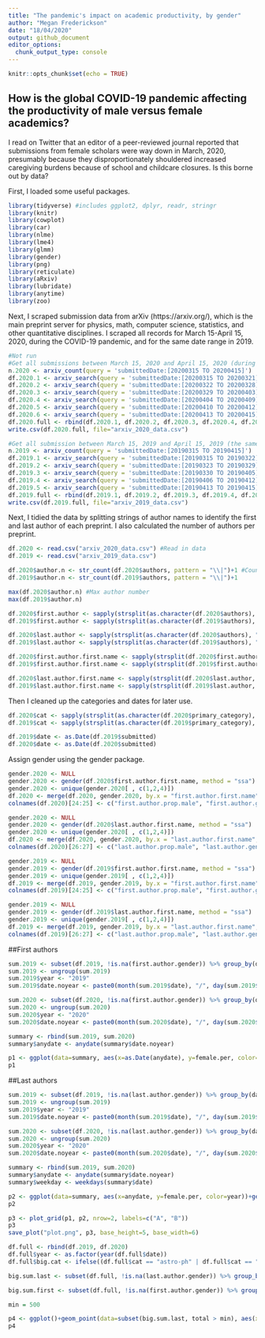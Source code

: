 ```yaml
---
title: "The pandemic's impact on academic productivity, by gender"
author: "Megan Frederickson"
date: "18/04/2020"
output: github_document
editor_options: 
  chunk_output_type: console
---
```


```r
knitr::opts_chunk$set(echo = TRUE)
```

## How is the global COVID-19 pandemic affecting the productivity of male versus female academics?

I read on Twitter that an editor of a peer-reviewed journal reported that submissions from female scholars were way down in March, 2020, presumably because they disproportionately shouldered increased caregiving burdens because of school and childcare closures. Is this borne out by data?

First, I loaded some useful packages. 

```r

library(tidyverse) #includes ggplot2, dplyr, readr, stringr
library(knitr)
library(cowplot)
library(car)
library(nlme)
library(lme4)
library(glmm)
library(gender)
library(png)
library(reticulate)
library(aRxiv)
library(lubridate)
library(anytime)
library(zoo)

```

Next, I scraped submission data from arXiv (https://arxiv.org/), which is the main preprint server for physics, math, computer science, statistics, and other quantitative disciplines. I scraped all records for March 15-April 15, 2020, during the COVID-19 pandemic, and for the same date range in 2019.

```r
#Not run
#Get all submissions between March 15, 2020 and April 15, 2020 (during the COVID-19 pandemic)
n.2020 <- arxiv_count(query = 'submittedDate:[20200315 TO 20200415]')
df.2020.1 <- arxiv_search(query = 'submittedDate:[20200315 TO 20200321]', limit=n.2020, batchsize=1000)
df.2020.2 <- arxiv_search(query = 'submittedDate:[20200322 TO 20200328]', limit=n.2020, batchsize=1000)
df.2020.3 <- arxiv_search(query = 'submittedDate:[20200329 TO 20200403]', limit=n.2020, batchsize=1000)
df.2020.4 <- arxiv_search(query = 'submittedDate:[20200404 TO 20200409]', limit=n.2020, batchsize=1000)
df.2020.5 <- arxiv_search(query = 'submittedDate:[20200410 TO 20200412]', limit=2000, batchsize=500)
df.2020.6 <- arxiv_search(query = 'submittedDate:[20200413 TO 20200415]', limit=2000, batchsize=500)
df.2020.full <- rbind(df.2020.1, df.2020.2, df.2020.3, df.2020.4, df.2020.5, df.2020.6)
write.csv(df.2020.full, file="arxiv_2020_data.csv")

#Get all submission between March 15, 2019 and April 15, 2019 (the same dates last year)
n.2019 <- arxiv_count(query = 'submittedDate:[20190315 TO 20190415]')
df.2019.1 <- arxiv_search(query = 'submittedDate:[20190315 TO 20190322]', limit=n.2019, batchsize=1000)
df.2019.2 <- arxiv_search(query = 'submittedDate:[20190323 TO 20190329]', limit=n.2019, batchsize=1000)
df.2019.3 <- arxiv_search(query = 'submittedDate:[20190330 TO 20190405]', limit=n.2019, batchsize=1000)
df.2019.4 <- arxiv_search(query = 'submittedDate:[20190406 TO 20190412]', limit=n.2019, batchsize=1000)
df.2019.5 <- arxiv_search(query = 'submittedDate:[20190413 TO 20190415]', limit=n.2019, batchsize=500)
df.2019.full <- rbind(df.2019.1, df.2019.2, df.2019.3, df.2019.4, df.2019.5)
write.csv(df.2019.full, file="arxiv_2019_data.csv")
```

Next, I tidied the data by splitting strings of author names to identify the first and last author of each preprint. I also calculated the number of authors per preprint. 

```r

df.2020 <- read.csv("arxiv_2020_data.csv") #Read in data
df.2019 <- read.csv("arxiv_2019_data.csv")

df.2020$author.n <- str_count(df.2020$authors, pattern = "\\|")+1 #Count author number
df.2019$author.n <- str_count(df.2019$authors, pattern = "\\|")+1 

max(df.2020$author.n) #Max author number 
max(df.2019$author.n) 

df.2020$first.author <- sapply(strsplit(as.character(df.2020$authors), "|", fixed=TRUE), head, 1) #Extract first author 
df.2019$first.author <- sapply(strsplit(as.character(df.2019$authors), "|", fixed=TRUE), head, 1)

df.2020$last.author <- sapply(strsplit(as.character(df.2020$authors), "|", fixed=TRUE), tail, 1) #Extract last author
df.2019$last.author <- sapply(strsplit(as.character(df.2019$authors), "|", fixed=TRUE), tail, 1) 

df.2020$first.author.first.name <- sapply(strsplit(df.2020$first.author, " "), head, 1) #Extract first author first name
df.2019$first.author.first.name <- sapply(strsplit(df.2019$first.author, " "), head, 1)

df.2020$last.author.first.name <- sapply(strsplit(df.2020$last.author, " "), head, 1) #Extract last author first name
df.2019$last.author.first.name <- sapply(strsplit(df.2019$last.author, " "), head, 1)

```

Then I cleaned up the categories and dates for later use. 

```r

df.2020$cat <- sapply(strsplit(as.character(df.2020$primary_category), ".", fixed=TRUE), head, 1) #Lump similar categories
df.2019$cat <- sapply(strsplit(as.character(df.2019$primary_category), ".", fixed=TRUE), head, 1)

df.2019$date <- as.Date(df.2019$submitted)
df.2020$date <- as.Date(df.2020$submitted)

```

Assign gender using the gender package. 

```r

gender.2020 <- NULL
gender.2020 <- gender(df.2020$first.author.first.name, method = "ssa")
gender.2020 <- unique(gender.2020[ , c(1,2,4)])
df.2020 <- merge(df.2020, gender.2020, by.x = "first.author.first.name",  by.y ="name", all = TRUE)
colnames(df.2020)[24:25] <- c("first.author.prop.male", "first.author.gender")

gender.2020 <- NULL
gender.2020 <- gender(df.2020$last.author.first.name, method = "ssa")
gender.2020 <- unique(gender.2020[ , c(1,2,4)])
df.2020 <- merge(df.2020, gender.2020, by.x = "last.author.first.name",  by.y ="name", all = TRUE)
colnames(df.2020)[26:27] <- c("last.author.prop.male", "last.author.gender")

gender.2019 <- NULL
gender.2019 <- gender(df.2019$first.author.first.name, method = "ssa")
gender.2019 <- unique(gender.2019[ , c(1,2,4)])
df.2019 <- merge(df.2019, gender.2019, by.x = "first.author.first.name",  by.y ="name", all = TRUE)
colnames(df.2019)[24:25] <- c("first.author.prop.male", "first.author.gender")

gender.2019 <- NULL
gender.2019 <- gender(df.2019$last.author.first.name, method = "ssa")
gender.2019 <- unique(gender.2019[ , c(1,2,4)])
df.2019 <- merge(df.2019, gender.2019, by.x = "last.author.first.name",  by.y ="name", all = TRUE)
colnames(df.2019)[26:27] <- c("last.author.prop.male", "last.author.gender")

```

##First authors

```r

sum.2019 <- subset(df.2019, !is.na(first.author.gender)) %>% group_by(date) %>% summarize(n=n(), female.n = length(which(first.author.gender =="female")), female.per = female.n/n)
sum.2019 <- ungroup(sum.2019)
sum.2019$year <- "2019"
sum.2019$date.noyear <- paste0(month(sum.2019$date), "/", day(sum.2019$date))

sum.2020 <- subset(df.2020, !is.na(first.author.gender)) %>% group_by(date) %>% summarize(n=n(), female.n = length(which(first.author.gender =="female")), female.per = female.n/n)
sum.2020 <- ungroup(sum.2020)
sum.2020$year <- "2020"
sum.2020$date.noyear <- paste0(month(sum.2020$date), "/", day(sum.2020$date))

summary <- rbind(sum.2019, sum.2020)
summary$anydate <- anydate(summary$date.noyear)

p1 <- ggplot(data=summary, aes(x=as.Date(anydate), y=female.per, color=year))+geom_point()+ylab("Female (%)")+xlab("Date")+labs(color="Year")+geom_smooth(method="lm", se=FALSE)+ggtitle("First authors")+theme_cowplot()
p1

```

##Last authors

```r

sum.2019 <- subset(df.2019, !is.na(last.author.gender)) %>% group_by(date) %>% summarize(n=n(), female.n = length(which(last.author.gender =="female")), female.per = female.n/n)
sum.2019 <- ungroup(sum.2019)
sum.2019$year <- "2019"
sum.2019$date.noyear <- paste0(month(sum.2019$date), "/", day(sum.2019$date))

sum.2020 <- subset(df.2020, !is.na(last.author.gender)) %>% group_by(date) %>% summarize(n=n(), female.n = length(which(last.author.gender =="female")), female.per = female.n/n)
sum.2020 <- ungroup(sum.2020)
sum.2020$year <- "2020"
sum.2020$date.noyear <- paste0(month(sum.2020$date), "/", day(sum.2020$date))

summary <- rbind(sum.2019, sum.2020)
summary$anydate <- anydate(summary$date.noyear)
summary$weekday <- weekdays(summary$date)

p2 <- ggplot(data=summary, aes(x=anydate, y=female.per, color=year))+geom_point()+ylab("Female (%)")+xlab("Date")+labs(color="Year")+geom_smooth(method="lm", se=FALSE)+ggtitle("Last authors")+theme_cowplot()
p2

p3 <- plot_grid(p1, p2, nrow=2, labels=c("A", "B"))
p3
save_plot("plot.png", p3, base_height=5, base_width=6)

```

```r

df.full <- rbind(df.2019, df.2020)
df.full$year <- as.factor(year(df.full$date))
df.full$big.cat <- ifelse((df.full$cat == "astro-ph" | df.full$cat == "cond-mat" | df.full$cat == "gr-qc" | df.full$cat == "hep-ex" | df.full$cat == "physics" | df.full$cat == "nucl-ex"| df.full$cat == "quant-ph" | df.full$cat == "nucl-th" | df.full$cat == "hep-ph" | df.full$cat == "nlin" | df.full$cat == "hep-th" | df.full$cat == "hep-lat"), "physics", ifelse(df.full$cat == "stat", "stats", ifelse(df.full$cat == "math" | df.full$cat == "math-ph", "math", ifelse(df.full$cat=="cs", "cs", ifelse(df.full$cat == "q-bio", "q-bio", ifelse(df.full$cat=="q-fin" | df.full$cat == "econ", "econ", ifelse(df.full$cat=="eess", "eess", NA)))))))

big.sum.last <- subset(df.full, !is.na(last.author.gender)) %>% group_by(year, big.cat) %>% summarize(total = n(), female.n = length(which(last.author.gender =="female")), female.per = female.n/total)

big.sum.first <- subset(df.full, !is.na(first.author.gender)) %>% group_by(year, big.cat) %>% summarize(total = n(), female.n = length(which(first.author.gender =="female")), female.per = female.n/total)

min = 500

p4 <- ggplot()+geom_point(data=subset(big.sum.last, total > min), aes(x=year,y=female.per), size=5, color="blue")+geom_line(data=subset(big.sum.last, total > min), aes(x=year,y=female.per, group=1), size=1, color="blue")+facet_wrap(~big.cat)
p4

```